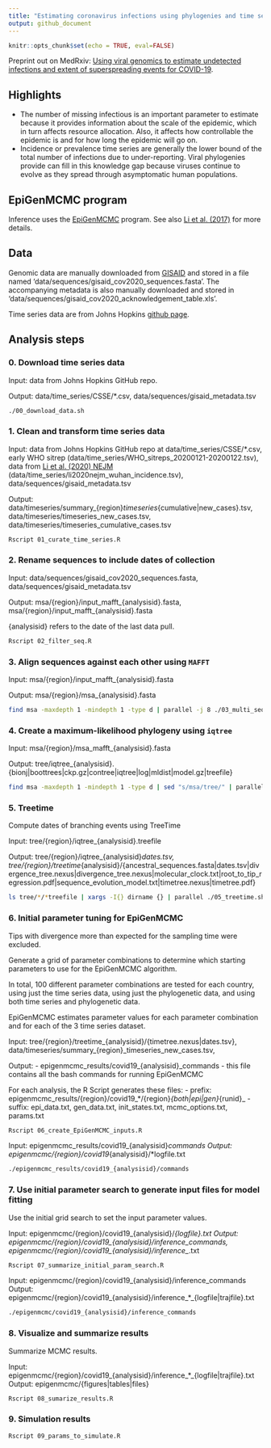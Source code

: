 ```yaml
---
title: "Estimating coronavirus infections using phylogenies and time series data"
output: github_document
---
```


```r
knitr::opts_chunk$set(echo = TRUE, eval=FALSE)
```

Preprint out on MedRxiv: [Using viral genomics to estimate undetected infections and extent of superspreading events for COVID-19](https://www.medrxiv.org/content/10.1101/2020.05.05.20092098v1).

## Highlights

- The number of missing infectious is an important parameter to estimate because it provides information about the scale of the epidemic, which in turn affects resource allocation. Also, it affects how controllable the epidemic is and for how long the epidemic will go on.
- Incidence or prevalence time series are generally the lower bound of the total number of infections due to under-reporting. Viral phylogenies provide can fill in this knowledge gap because viruses continue to evolve as they spread through asymptomatic human populations.

## EpiGenMCMC program

Inference uses the [EpiGenMCMC](https://github.com/lucymli/EpiGenMCMC) program. See also [Li et al. (2017)](https://www.ncbi.nlm.nih.gov/pmc/articles/PMC5850343/#) for more details.

## Data

Genomic data are manually downloaded from [GISAID](https://www.gisaid.org/) and stored in a file named 'data/sequences/gisaid_cov2020_sequences.fasta'. The accompanying metadata is also manually downloaded and stored in 'data/sequences/gisaid_cov2020_acknowledgement_table.xls'.

Time series data are from Johns Hopkins [github page](https://github.com/CSSEGISandData/COVID-19/tree/master/csse_covid_19_data).

## Analysis steps

### 0. Download time series data

Input: data from Johns Hopkins GitHub repo.

Output: data/time_series/CSSE/*.csv, data/sequences/gisaid_metadata.tsv

```bash
./00_download_data.sh
```

### 1. Clean and transform time series data

Input: data from Johns Hopkins GitHub repo at data/time_series/CSSE/*.csv, early WHO sitrep (data/time_series/WHO_sitreps_20200121-20200122.tsv), data from [Li et al. (2020) NEJM](https://www.nejm.org/doi/full/10.1056/NEJMoa2001316) (data/time_series/li2020nejm_wuhan_incidence.tsv), data/sequences/gisaid_metadata.tsv

Output: data/timeseries/summary_{region}_timeseries_{cumulative|new_cases}.tsv, data/timeseries/timeseries_new_cases.tsv, data/timeseries/timeseries_cumulative_cases.tsv

```bash
Rscript 01_curate_time_series.R
```

### 2. Rename sequences to include dates of collection

Input: data/sequences/gisaid_cov2020_sequences.fasta, data/sequences/gisaid_metadata.tsv

Output: msa/{region}/input_mafft_{analysisid}.fasta, msa/{region}/input_mafft_{analysisid}.fasta

{analysisid} refers to the date of the last data pull.

```bash
Rscript 02_filter_seq.R
```

### 3. Align sequences against each other using `MAFFT`

Input: msa/{region}/input_mafft_{analysisid}.fasta

Output: msa/{region}/msa_{analysisid}.fasta

```bash
find msa -maxdepth 1 -mindepth 1 -type d | parallel -j 8 ./03_multi_sequence_alignment.sh {}
```

### 4. Create a maximum-likelihood phylogeny using `iqtree`

Input: msa/{region}/msa_mafft_{analysisid}.fasta

Output: tree/iqtree_{analysisid}.{bionj|boottrees|ckp.gz|contree|iqtree|log|mldist|model.gz|treefile}

```bash
find msa -maxdepth 1 -mindepth 1 -type d | sed "s/msa/tree/" | parallel -j 8 ./04_build_ml_tree.sh {}
```

### 5. Treetime

Compute dates of branching events using TreeTime

Input: tree/{region}/iqtree_{analysisid}.treefile

Output: tree/{region}/iqtree_{analysisid}_dates.tsv, tree/{region}/treetime_{analysisid}/{ancestral_sequences.fasta|dates.tsv|divergence_tree.nexus|divergence_tree.nexus|molecular_clock.txt|root_to_tip_regression.pdf|sequence_evolution_model.txt|timetree.nexus|timetree.pdf}

```bash
ls tree/*/*treefile | xargs -I{} dirname {} | parallel ./05_treetime.sh {}
```




### 6. Initial parameter tuning for EpiGenMCMC

Tips with divergence more than expected for the sampling time were excluded.

Generate a grid of parameter combinations to determine which starting parameters to use for the EpiGenMCMC algorithm.

In total, 100 different parameter combinations are tested for each country, using just the time series data, using just the phylogenetic data, and using both time series and phylogenetic data.

EpiGenMCMC estimates parameter values for each parameter combination and for each of the 3 time series dataset.

Input: tree/{region}/treetime_{analysisid}/{timetree.nexus|dates.tsv}, data/timeseries/summary_{region}_timeseries_new_cases.tsv,

Output: 
- epigenmcmc_results/covid19_{analysisid}_commands - this file contains all the bash commands for running EpiGenMCMC

For each analysis, the R Script generates these files:
- prefix: epigenmcmc_results/{region}/covid19_*/{region}_{both|epi|gen}_{runid}_
- suffix: epi_data.txt, gen_data.txt, init_states.txt, mcmc_options.txt, params.txt

```bash
Rscript 06_create_EpiGenMCMC_inputs.R
```

Input: epigenmcmc_results/covid19_{analysisid}_commands
Output: epigenmcmc/{region}/covid19_{analysisid}/*logfile.txt

```bash
./epigenmcmc_results/covid19_{analysisid}/commands
```

### 7. Use initial parameter search to generate input files for model fitting

Use the initial grid search to set the input parameter values.

Input: epigenmcmc/{region}/covid19_{analysisid}/*{logfile}.txt
Output: epigenmcmc/{region}/covid19_{analysisid}/inference_commands, epigenmcmc/{region}/covid19_{analysisid}/inference_*.txt

```bash
Rscript 07_summarize_initial_param_search.R
```

Input: epigenmcmc/{region}/covid19_{analysisid}/inference_commands
Output: epigenmcmc/{region}/covid19_{analysisid}/inference_*_{logfile|trajfile}.txt

```bash
./epigenmcmc/covid19_{analysisid}/inference_commands
```

### 8. Visualize and summarize results

Summarize MCMC results.

Input: epigenmcmc/{region}/covid19_{analysisid}/inference_*_{logfile|trajfile}.txt
Output: epigenmcmc/{figures|tables|files}

```bash
Rscript 08_sumarize_results.R
```

### 9. Simulation results

```bash
Rscript 09_params_to_simulate.R
```

